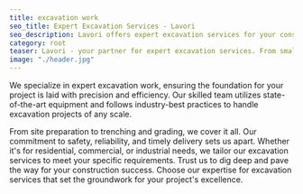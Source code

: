 ```yaml
---
title: excavation work
seo_title: Expert Excavation Services - Lavori
seo_description: Lavori offers expert excavation services for your construction projects. Efficient and reliable solutions for every excavation need.
category: root
teaser: Lavori - your partner for expert excavation services. From small projects to extensive constructions, our experience and modern equipment ensure efficiency and quality.
image: "./header.jpg"
---
```

<p>
We specialize in expert excavation work, ensuring the foundation for your project is laid with precision and efficiency. Our skilled team utilizes state-of-the-art equipment and follows industry-best practices to handle excavation projects of any scale. 
</p>
<p>
From site preparation to trenching and grading, we cover it all. Our commitment to safety, reliability, and timely delivery sets us apart. Whether it's for residential, commercial, or industrial needs, we tailor our excavation services to meet your specific requirements. Trust us to dig deep and pave the way for your construction success. Choose our expertise for excavation services that set the groundwork for your project's excellence.
</p>